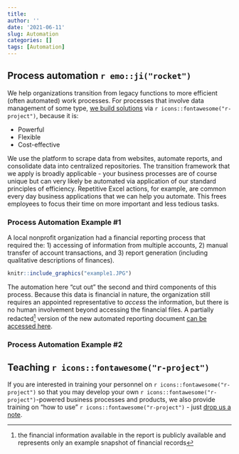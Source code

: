 ```yaml
---
title: 
author: ''
date: '2021-06-11'
slug: Automation
categories: []
tags: [Automation]
---
```


## Process automation `r emo::ji("rocket")`

We help organizations transition from legacy functions to more efficient (often automated) work processes. For processes that involve data management of some type, [we build solutions](borcelle.png) via `r icons::fontawesome("r-project")`, because it is:  

+ Powerful  
+ Flexible  
+ Cost-effective  
  
We use the platform to scrape data from websites, automate reports, and consolidate data into centralized repositories. The transition framework that we apply is broadly applicable - your business processes are of course unique but can very likely be automated via application of our standard principles of efficiency. Repetitive Excel actions, for example, are common every day business applications that we can help you automate. This frees employees to focus their time on more important and less tedious tasks.

### Process Automation Example #1{#DataViz}

A local nonprofit organization had a financial reporting process that required the: 1) accessing of information from multiple accounts, 2) manual transfer of account transactions, and 3) report generation (including qualitative descriptions of finances).  

```r

knitr::include_graphics("example1.JPG")
```

The automation here "cut out" the second and third components of this process. Because this data is financial in nature, the organization still requires an appointed representative to *access* the information, but there is no human involvement beyond accessing the financial files. A partially redacted[^foot] version of the new automated reporting document [can be accessed here](Report.html). 

### Process Automation Example #2 

## Teaching `r icons::fontawesome("r-project")`

If you are interested in training your personnel on `r icons::fontawesome("r-project")` so that you may develop your own `r icons::fontawesome("r-project")`-powered business processes and products, we also provide training on "how to use" `r icons::fontawesome("r-project")` - just [drop us a note](https://ergreports.com/our-team/#contact).  

[^foot]: the financial information available in the report is publicly available and represents only an example snapshot of financial records